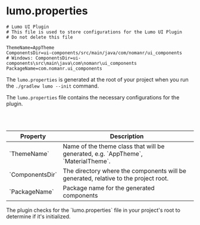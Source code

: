 
# lumo.properties

```properties
# Lumo UI Plugin
# This file is used to store configurations for the Lumo UI Plugin
# Do not delete this file

ThemeName=AppTheme
ComponentsDir=ui-components/src/main/java/com/nomanr/ui_components
# Windows: ComponentsDir=ui-components\src\main\java\com\nomanr\ui_components
PackageName=com.nomanr.ui_components
```

The `lumo.properties` is generated at the root of your project when you run the `./gradlew lumo --init` command.

<FileTree>
  <FileTree.Folder name="myProject" defaultOpen>
    <FileTree.Folder name="app" />
    <FileTree.Folder name="ui-components" />
    <FileTree.File name="build.gradle.kts" />
    <FileTree.File name="lumo.properties" />
    <FileTree.File name="settings.gradle.kts" />
  </FileTree.Folder>
</FileTree>

The `lumo.properties` file contains the necessary configurations for the plugin.

<br />
<br />

<Table>
  <thead>
    <Tr>
      <Th>Property</Th>
      <Th>Description</Th>
    </Tr>
  </thead>
  <tbody>
    <Tr>
      <Td>`ThemeName`</Td>
      <Td>
        Name of the theme class that will be generated, e.g. `AppTheme`,
        `MaterialTheme`.
      </Td>
    </Tr>
    <Tr>
      <Td>`ComponentsDir`</Td>
      <Td>
        The directory where the components will be generated, relative to the
        project root.
      </Td>
    </Tr>
    <Tr>
      <Td>`PackageName`</Td>
      <Td>Package name for the generated components</Td>
    </Tr>
  </tbody>
</Table>

<Callout type="info">
  The plugin checks for the `lumo.properties` file in your project's root to
  determine if it's initialized.
</Callout>
